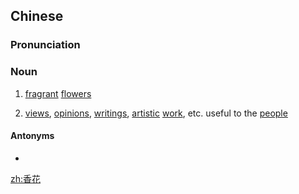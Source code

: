 ==Chinese==
{{zh-forms}}

===Pronunciation===
{{zh-pron
|m=xiānghuā
|c=hoeng1 faa1
|mn=qz,tw,xm:hiong-hoa/zz:hiang-hoa
|cat=n
}}

===Noun===
{{zh-noun}}

# [[fragrant]] [[flower]]s
# {{lb|zh|figurative}} [[view]]s, [[opinion]]s, [[writing]]s, [[artistic]] [[work]], etc. useful to the [[people]]

====Antonyms====
* {{zh-l|毒草}}

[[zh:香花]]